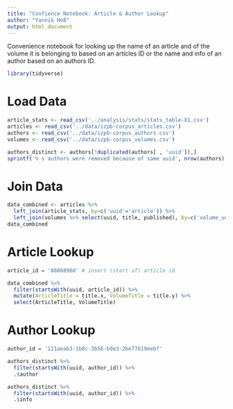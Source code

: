 ---
title: "Confience Notebook: Article & Author Lookup"
author: "Yannik Heß"
output: html_document
---

Convenience notebook for looking up the name of an article and of the volume it is belonging to based on an articles ID or the name and info of an author based on an authors ID.

```{r}
library(tidyverse)
```

# Load Data
```{r}
article_stats <- read_csv('../analysis/stats/stats_table-X1.csv')
articles <- read_csv('../data/izpb-corpus_articles.csv')
authors <- read_csv('../data/izpb-corpus_authors.csv')
volumes <- read_csv('../data/izpb-corpus_volumes.csv')
```

```{r}
authors_distinct <- authors[!duplicated(authors[ , 'uuid']),]
sprintf('% s authors were removed because of same uuid', nrow(authors) - nrow(authors_distinct))
```


# Join Data

```{r}
data_combined <- articles %>% 
  left_join(article_stats, by=c('uuid'='article')) %>% 
  left_join(volumes %>% select(uuid, title, published), by=c('volume_uuid'='uuid'))
data_combined
```


# Article Lookup

```{r}
article_id = '8886898d' # insert (start of) article id

data_combined %>% 
  filter(startsWith(uuid, article_id)) %>% 
  mutate(ArticleTitle = title.x, VolumeTitle = title.y) %>% 
  select(ArticleTitle, VolumeTitle)
```


# Author Lookup
```{r}
author_id = '121aeab3-1b8c-3b56-b9e3-2be77619eebf'

authors_distinct %>% 
  filter(startsWith(uuid, author_id)) %>% 
  .$author

authors_distinct %>% 
  filter(startsWith(uuid, author_id)) %>% 
  .$info
```


